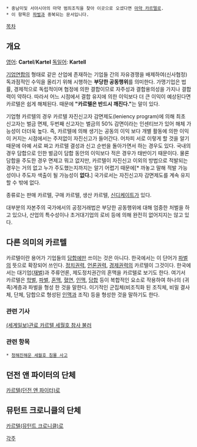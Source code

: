  * 중남미및 서아시아의 마약 범죄조직을 찾아 이곳으로 오셨다면 [[마약 카르텔]]로.
 * 이 항목은 [[파벌]]과 중복되는 문서입니다.

[[목차]]

== 개요 ==
[[영어]]: '''Cartel'''/'''Kartel'''
[[독일어]]: '''Kartell'''

[[기업]]연합의 형태로 같은 산업에 존재하는 기업들 간의 자유경쟁을 배제하여(신사협정) 독과점적인 수익을 올리기 위해 시행하는 '''부당한 공동행위'''를 의미한다. 가맹기업은 법률, 경제적으로 독립적이며 협정에 의한 결합이므로 자주성과 결합용의성을 가지나 결합력이 약하다. 따라서 어느 시점에서 결합 유지에 의한 이익보다 더 큰 이익이 예상된다면 카르텔은 쉽게 해체된다. 때문에 '''"카르텔은 반드시 깨진다."'''는 말이 있다.

기업형 카르텔의 경우 카르텔 자진신고자 감면제도(leniency program)에 의해 최초 신고자는 벌금 면제, 두번째 신고자는 벌금의 50% 감면이라는 인센티브가 있어 해체 가능성이 더더욱 높다. 즉, 카르텔에 의해 생기는 공동의 이익 보다 개별 활동에 의한 이익이 커지는 시점에서는 주저없이 자진신고가 들어간다. 어차피 서로 이렇게 할 것을 알기 때문에 아예 서로 짜고 카르텔 결성과 신고 순번을 돌아가면서 하는 경우도 있다. 국내의 경우 담합으로 인한 벌금이 담합 동안의 이익보다 적은 경우가 태반이기 때문이다. 물론 담합을 주도한 경우 면제고 뭐고 없지만, 카르텔이 자진신고 이외의 방법으로 적발되는 경우는 거의 없고 누가 주도했는지까지는 알기 어렵기 때문에[* 까놓고 말해 적발 가능성이나 주도자 색출이 될 가능성이 '''없다.'''] 국가로서는 자진신고자 감면제도를 계속 유지할 수 밖에 없다.

종류로는 판매 카르텔, 구매 카르텔, 생산 카르텔, [[신디케이트]]가 있다.

대부분의 자본주의 국가에서의 공정거래법은 부당한 공동행위에 대해 엄중한 처벌을 하고 있으나, 산업의 특수성이나 초거대기업의 로비 등에 의해 완전히 없어지지는 않고 있다.

== 다른 의미의 카르텔 ==
카르텔이란 용어가 기업들의 [[담합]]에만 쓰이는 것은 아니다. 한국에서는 이 단어가 [[파벌]]의 뜻으로 확장되어 쓰인다. [[정치]][[권력]], [[언론]]권력, [[경제]]권력의 카르텔이 그것이다. 한국에서는 대기업([[재벌]])과 주류언론, 제도정치권간의 혼맥을 카르텔로 보기도 한다. 여기서 카르텔은 [[학벌]], [[파벌]], [[혼맥]], [[혈연]], [[인맥]], [[담합]] 등이 복합적인 요소로 작용하여 하나의 (귀족)계층과 파벌을 형성 한 것을 말한다.  이기적인 군집체(비조직화 된 조직체, 비밀 결사체, 단체, 담합으로 형성된 [[인맥]]과 조직) 등을 형성한 것을 말하기도 한다.

=== 관련 기사 ===
[http://media.daum.net/issue/627/newsview?issueId=627&newsid=20140502060205124 (세계일보)관료 카르텔 세월호 참사 불러]

=== 관련 항목 ===
 * [[청해진해운 세월호 침몰 사고]]

== 던전 앤 파이터의 단체 ==
[[카르텔(던전 앤 파이터)]]로

== 뮤턴트 크로니클의 단체 ==
[[카르텔(뮤턴트 크로니클)]]로

[[각주]]
